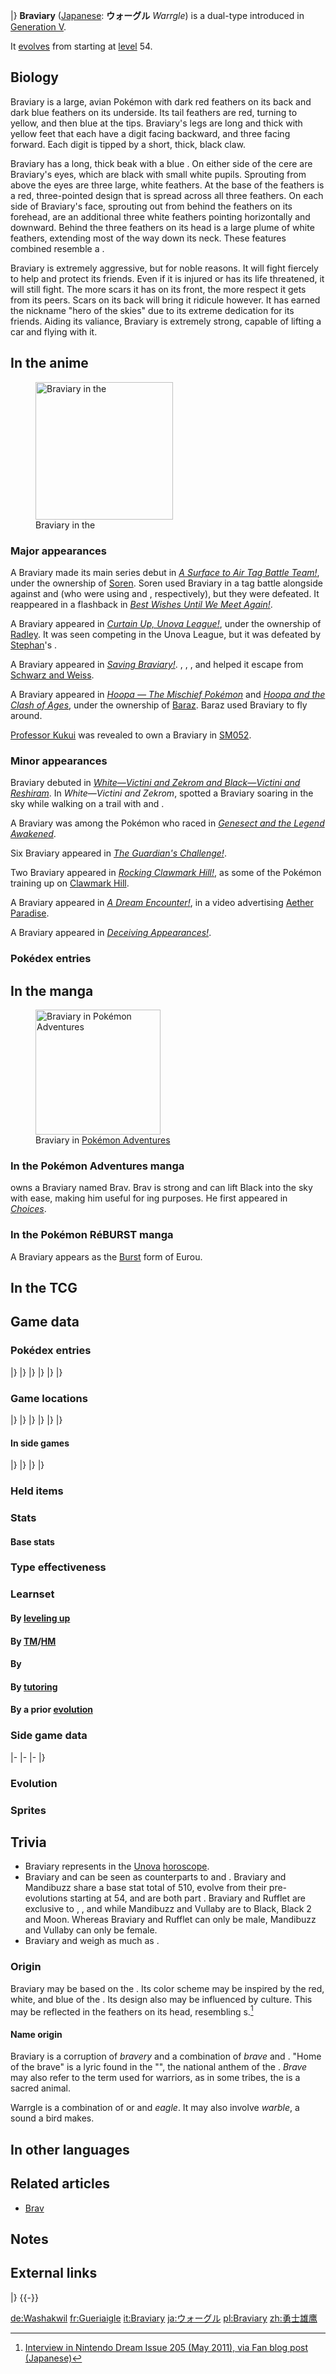 {{PokémonPrevNext/Head|type=Normal|type2=Flying}}
{{PokémonPrevNext/Pokémon|type=Normal|prevnum=627|prev=Rufflet|nextnum=629|next=Vullaby|roundleft=tl|roundright=tr}}
{{PokémonPrevNext/Disambig|species=Braviary}}
|}
{{Pokémon Infobox
|name=Braviary
|jname=ウォーグル
|jtranslit=Wōguru
|tmname=Warrgle
|category=Valiant
|typebox=1
|type1=Normal
|type2=Flying
|abilityn=d
|ability1=Keen Eye
|ability2=Sheer Force
|abilityd=Defiant
|ndex=628
|udex=134
|u2dex=110
|adex=076
|height-ftin=4'11"
|height-m=1.5
|weight-lbs=90.4
|weight-kg=41.0
|egggroupn=1
|egggroup1=Flying
|eggcycles=20
|expyield=179
|lv100exp=1,250,000
|gendercode=0
|color=Red
|evtotal=2
|evat=2
|catchrate=60
|body=09
|pokefordex=braviary
|generation=5
|friendship=70
}}
'''Braviary''' ([[List of Japanese Pokémon names|Japanese]]: '''ウォーグル''' ''Warrgle'') is a dual-type {{2t|Normal|Flying}} {{OBP|Pokémon|species}} introduced in [[Generation V]].

It [[Evolution|evolves]] from {{p|Rufflet}} starting at [[level]] 54.

==Biology==
Braviary is a large, avian Pokémon with dark red feathers on its back and dark blue feathers on its underside. Its tail feathers are red, turning to yellow, and then blue at the tips. Braviary's legs are long and thick with yellow feet that each have a digit facing backward, and three facing forward. Each digit is tipped by a short, thick, black claw.

Braviary has a long, thick beak with a blue {{wp|cere}}. On either side of the cere are Braviary's eyes, which are black with small white pupils. Sprouting from above the eyes are three large, white feathers. At the base of the feathers is a red, three-pointed design that is spread across all three feathers. On each side of Braviary's face, sprouting out from behind the feathers on its forehead, are an additional three white feathers pointing horizontally and downward. Behind the three feathers on its head is a large plume of white feathers, extending most of the way down its neck. These features combined resemble a {{wp|Native American}} {{wp|war bonnet}}.

Braviary is extremely aggressive, but for noble reasons. It will fight fiercely to help and protect its friends. Even if it is injured or has its life threatened, it will still fight. The more scars it has on its front, the more respect it gets from its peers. Scars on its back will bring it ridicule however. It has earned the nickname "hero of the skies" due to its extreme dedication for its friends. Aiding its valiance, Braviary is extremely strong, capable of lifting a car and flying with it.

==In the anime==
[[File:Kukui Braviary.png|thumb|left|220px|right|Braviary in the {{pkmn|anime}}]]
===Major appearances===
A Braviary made its main series debut in ''[[BW099|A Surface to Air Tag Battle Team!]]'', under the ownership of [[Soren and Rocko|Soren]]. Soren used Braviary in a tag battle alongside {{p|Drilbur}} against {{Ash}} and {{an|Cilan}} (who were using {{AP|Unfezant}} and {{TP|Cilan|Pansage}}, respectively), but they were defeated. It reappeared in a flashback in ''[[BW141|Best Wishes Until We Meet Again!]]''.

A Braviary appeared in ''[[BW103|Curtain Up, Unova League!]]'', under the ownership of [[Radley]]. It was seen competing in the Unova League, but it was defeated by [[Stephan]]'s {{p|Zebstrika}}.

A Braviary appeared in ''[[BW114|Saving Braviary!]]''. {{Ash}}, {{an|Iris}}, {{an|Cilan}}, and {{an|N}} helped it escape from [[Schwarz and Weiss]].

A Braviary appeared in ''[[SS034|Hoopa — The Mischief Pokémon]]'' and ''[[M18|Hoopa and the Clash of Ages]]'', under the ownership of [[Baraz]]. Baraz used Braviary to fly around.

[[Professor Kukui]] was revealed to own a Braviary in [[SM052]].

===Minor appearances===
Braviary debuted in ''[[M14|White—Victini and Zekrom and Black—Victini and Reshiram]]''. In ''White—Victini and Zekrom'', {{Ash}} spotted a Braviary soaring in the sky while walking on a trail with {{an|Iris}} and {{an|Cilan}}.

A Braviary was among the {{type|Flying}} Pokémon who raced {{OBP|Mewtwo|Best Wishes series}} in ''[[M16|Genesect and the Legend Awakened]]''.

Six Braviary appeared in ''[[SM002|The Guardian's Challenge!]]''.

Two Braviary appeared in ''[[SM015|Rocking Clawmark Hill!]]'', as some of the Pokémon training up on [[Clawmark Hill]].

A Braviary appeared in ''[[SM044|A Dream Encounter!]]'', in a video advertising [[Aether Paradise]].

A Braviary appeared in ''[[SM046|Deceiving Appearances!]]''.

===Pokédex entries===
{{Animedexheader|Unova}}
{{Animedexbody|BW099|Braviary|Ash's Pokédex|Braviary, the Valiant Pokémon, and the evolved form of {{p|Rufflet}}. Called "soldiers of the sky," Braviary fights tirelessly to protect its friends. If it has many scars, it earns more respect from its comrades.}}
{{Animedexbody|BW114|Braviary|Ash's Pokédex|Braviary, the Valiant Pokémon, and the evolved form of Rufflet. Because of its devotion to its friends, Braviary will continue battling, even after sustaining injury.}}
{{Animedexfooter/Pokémon|''Best Wishes''|Unova}}

==In the manga==
[[File:Black Brav.png|thumb|200px|Braviary in [[Pokémon Adventures]]]]
===In the Pokémon Adventures manga===
{{main|Brav}}
{{adv|Black}} owns a Braviary named Brav. Brav is strong and can lift Black into the sky with ease, making him useful for {{m|fly}}ing purposes. He first appeared in ''[[PS462|Choices]]''.

===In the Pokémon RéBURST manga===
A Braviary appears as the [[Burst]] form of Eurou.

==In the TCG==
{{main|Braviary (TCG)}}

==Game data==
===Pokédex entries===
{{Dex/Header|type=Normal|type2=Flying}}
{{Dex/NA|gen=V}}
{{Dex/Gen|gen=V}}
{{Dex/Entry1|v=Black|t=FFF|entry=They fight for their friends without any thought about danger to themselves. One can carry a car while flying.}}
{{Dex/Entry1|v=White|entry=The more scars they have, the more respect these brave soldiers of the sky get from their peers.}}
{{Dex/Entry2|v=Black 2|v2=White 2|t=FFF|entry=For the sake of its friends, this brave warrior of the sky will not stop battling, even if injured.}}
|}
|}
{{Dex/Gen|gen=VI}}
{{Dex/Entry1|v=X|t=FFF|entry=For the sake of its friends, this brave warrior of the sky will not stop battling, even if injured.}}
{{Dex/Entry1|v=Y|entry=They fight for their friends without any thought about danger to themselves. One can carry a car while flying.}}
{{Dex/Entry1|v=Omega Ruby|t=fff|entry=For the sake of its friends, this brave warrior of the sky will not stop battling, even if injured.}}
{{Dex/Entry1|v=Alpha Sapphire|t=FFF|entry=They fight for their friends without any thought about danger to themselves. One can carry a car while flying.}}
|}
|}
{{Dex/Gen|gen=VII}}
{{Dex/Entry1|v=Sun|entry=With its brave disposition, it fears nothing—not even death. Ancient Alolan people respected it, referring to it as "the hero of the sky."}}
{{Dex/Entry1|v=Moon|entry=It's thought that people disturbed their habitats in the past, so Braviary banded together to fight back.}}
{{Dex/Entry1|v=Ultra Sun|entry=The more scars it has on its front, the more heroic it's considered to be. Those with many scars on their back are mocked by the flock.}}
{{Dex/Entry1|v=Ultra Moon|entry=Known as “the hero of the skies,” this Pokémon is so proud and so brave that it will never retreat, even when it's injured.}}
|}
|}
{{Dex/Footer}}

===Game locations===
{{Availability/Header|type=Normal|type2=Flying}}
{{Availability/NA|gen=V}}
{{Availability/Gen|gen=V}}
{{Availability/Entry1/None|1|v=Black}}
{{Availability/Entry1|1|v=White|area={{rt|11|Unova}}, [[Village Bridge]] ({{DL|tall grass|dark grass}})}}
{{Availability/Entry1/None|1|v=Black 2}}
{{Availability/Entry1|1|v=White 2|area={{rt|4|Unova}}{{dotw|Mo}} (Always has {{a|Defiant}})}}
|}
|}
{{Availability/Gen|gen=VI}}
{{Availability/Entry2|v=X|v2=Y|t=fff|area=[[Evolution|Evolve]] {{p|Rufflet}}}}
{{Availability/Entry2|v=Omega Ruby|v2=Alpha Sapphire|t=fff|t2=FFF|area=[[Soaring in the sky]]}}
|}
|}
{{Availability/Gen|gen=VII}}
{{Availability/Entry1|1|v=Sun|area=[[Poni Plains]]}}
{{Availability/Entry1/None|1|v=Moon}}
{{Availability/Entry1|1|v=Ultra Sun|area=[[Poni Plains]]}}
{{Availability/Entry1/None|1|v=Ultra Moon}}
|}
|}
{{Availability/Footer}}

====In side games====
{{Availability/Header|type=Normal|type2=Flying}}
{{Availability/NA|gen=V}}
{{Availability/Gen|gen=V}}
{{Availability/Entry1|1|v=Rumble Blast|color={{fire color}}|area=Canyon: [[Rugged Flats]]}}
{{Availability/Entry1|1|v=PokéPark 2|link=PokéPark 2: Wonders Beyond|color={{grass color}}|area=[[Crag Area]]}}
{{Availability/Entry1|1|v=Conquest|color={{silver color}}|area=[[Evolution|Evolve]] {{p|Rufflet}}}}
{{Availability/Entry1|1|v=MD GTI|link=Pokémon Mystery Dungeon: Gates to Infinity|color={{silver color}}|area=[[Stony Cave]] (B3), [[Inflora Forest]] (8F), [[Great Glacier]] (2F-14F), [[Dreamy Island]] (1F-25F), [[Moonlit Forest]] (Mapless Street), [[Rusty Mountain]] (1F-24F), [[Jaws of the Abyss]] (Golden Chamber), [[Smoking Mountain]] (Golden Chamber), [[Cape at the Edge]] (B1-B29), Magnagate dungeons}}
{{Availability/Entry1|1|v=Rumble U|color={{fire color}}|area=[[Secret Warehouse#Walking a Thin Line|Secret Warehouse: Walking a Thin Line]]}}
|}
|}
{{Availability/Gen|gen=VI}}
{{Availability/Entry1|1|v=Battle Trozei|color={{defense color}}|area=[[Safari Jungle#Saturday Stage 2|Safari Jungle: Stage 2]]{{dotw|Sa}}}}
{{Availability/Entry1|1|v=Shuffle|color={{beauty color}}|area=[[Pedra Valley|Pedra Valley: Stage 204]]<br>[[Marron Trail|Marron Trail: Stage 684]]}}
{{Availability/Entry1|1|v=Rumble World|color={{fire color}}|area=[[Dark Land#Boundless Prairie|Dark Land: Boundless Prairie]] <small>(Center Boss, Back)</small>}}
|}
|}
{{Availability/Footer}}

===Held items===

===Stats===
====Base stats====
{{BaseStats
|type=Normal
|type2=Flying
|HP=100
|Attack=123
|Defense=75
|SpAtk=57
|SpDef=75
|Speed=80}}

===Type effectiveness===
{{TypeEffectiveness
|type1=Normal
|type2=Flying
|Normal=  100
|Fighting=100
|Flying=  100
|Poison=  100
|Ground=    0
|Rock=    200
|Bug=      50
|Ghost=     0
|Steel=   100
|Fire=    100
|Water=   100
|Grass=    50
|Electric=200
|Psychic= 100
|Ice=     200
|Dragon=  100
|Dark=    100
|Fairy = 100
|notes=yes
|flying=yes
|newground=1
|normal=yes
|newghost=1}}

===Learnset===
====By [[Level|leveling up]]====
{{learnlist/levelh/7|Braviary|Normal|Flying|5}}
{{learnlist/level7|1|Superpower|Fighting|Physical|120|100|5}}
{{learnlist/level7|1|Thrash|Normal|Physical|120|100|10||'''}}
{{learnlist/level7|1|Brave Bird|Flying|Physical|120|100|15||'''}}
{{learnlist/level7|1|Whirlwind|Normal|Status|&mdash;|&mdash;|20}}
{{learnlist/level7|1|Peck|Flying|Physical|35|100|35||'''}}
{{learnlist/level7|1|Leer|Normal|Status|&mdash;|100|30}}
{{learnlist/level7|1|Fury Attack|Normal|Physical|15|85|20||'''}}
{{learnlist/level7|1|Wing Attack|Flying|Physical|60|100|35||'''}}
{{learnlist/level7|{{tt|Evo.|Learned upon evolving}}|Superpower|Fighting|Physical|120|100|5}}
{{learnlist/level7|5|Fury Attack|Normal|Physical|15|85|20||'''}}
{{learnlist/level7|10|Wing Attack|Flying|Physical|60|100|35||'''}}
{{learnlist/level7|14|Hone Claws|Dark|Status|&mdash;|&mdash;|15}}
{{learnlist/level7|19|Scary Face|Normal|Status|&mdash;|100|10}}
{{learnlist/level7|23|Aerial Ace|Flying|Physical|60|&mdash;|20||'''}}
{{learnlist/level7|28|Slash|Normal|Physical|70|100|20||'''}}
{{learnlist/level7|32|Defog|Flying|Status|&mdash;|&mdash;|15}}
{{learnlist/level7|37|Tailwind|Flying|Status|&mdash;|&mdash;|15}}
{{learnlist/level7|41|Air Slash|Flying|Special|75|95|15||'''}}
{{learnlist/level7|46|Crush Claw|Normal|Physical|75|95|10||'''}}
{{learnlist/level7|50|Sky Drop|Flying|Physical|60|100|10||'''}}
{{learnlist/level7|57|Whirlwind|Normal|Status|&mdash;|&mdash;|20}}
{{learnlist/level7|63|Brave Bird|Flying|Physical|120|100|15||'''}}
{{learnlist/level7|70|Thrash|Normal|Physical|120|100|10||'''}}
{{learnlist/levelf/7|Braviary|Normal|Flying|5}}

====By [[TM]]/[[HM]]====
{{learnlist/tmh/7|Braviary|Normal|Flying|5}}
{{learnlist/tm7|TM01|Work Up|Normal|Status|&mdash;|&mdash;|30}}
{{learnlist/tm7|TM06|Toxic|Poison|Status|&mdash;|90|10}}
{{learnlist/tm7|TM08|Bulk Up|Fighting|Status|&mdash;|&mdash;|20}}
{{learnlist/tm7|TM10|Hidden Power|Normal|Special|60|100|15}}
{{learnlist/tm7|TM11|Sunny Day|Fire|Status|&mdash;|&mdash;|5}}
{{learnlist/tm7|TM15|Hyper Beam|Normal|Special|150|90|5||'''}}
{{learnlist/tm7|TM17|Protect|Normal|Status|&mdash;|&mdash;|10}}
{{learnlist/tm7|TM18|Rain Dance|Water|Status|&mdash;|&mdash;|5}}
{{learnlist/tm7|TM19|Roost|Flying|Status|&mdash;|&mdash;|10}}
{{learnlist/tm7|TM21|Frustration|Normal|Physical|&mdash;|100|20||'''}}
{{learnlist/tm7|TM27|Return|Normal|Physical|&mdash;|100|20||'''}}
{{learnlist/tm7|TM32|Double Team|Normal|Status|&mdash;|&mdash;|15}}
{{learnlist/tm7|TM39|Rock Tomb|Rock|Physical|60|95|15}}
{{learnlist/tm7|TM40|Aerial Ace|Flying|Physical|60|&mdash;|20||'''}}
{{learnlist/tm7|TM42|Facade|Normal|Physical|70|100|20||'''}}
{{learnlist/tm7|TM44|Rest|Psychic|Status|&mdash;|&mdash;|10}}
{{learnlist/tm7|TM45|Attract|Normal|Status|&mdash;|100|15}}
{{learnlist/tm7|TM48|Round|Normal|Special|60|100|15||'''}}
{{learnlist/tm7|TM51|Steel Wing|Steel|Physical|70|90|25}}
{{learnlist/tm7|TM58|Sky Drop|Flying|Physical|60|100|10||'''}}
{{learnlist/tm7|TM65|Shadow Claw|Ghost|Physical|70|100|15}}
{{learnlist/tm7|TM68|Giga Impact|Normal|Physical|150|90|5||'''}}
{{learnlist/tm7|TM76|Fly|Flying|Physical|90|95|15||'''}}
{{learnlist/tm7|TM80|Rock Slide|Rock|Physical|75|90|10}}
{{learnlist/tm7|TM87|Swagger|Normal|Status|&mdash;|85|15}}
{{learnlist/tm7|TM88|Sleep Talk|Normal|Status|&mdash;|&mdash;|10}}
{{learnlist/tm7|TM89|U-turn|Bug|Physical|70|100|20}}
{{learnlist/tm7|TM90|Substitute|Normal|Status|&mdash;|&mdash;|10}}
{{learnlist/tm7|TM100|Confide|Normal|Status|&mdash;|&mdash;|20}}
{{learnlist/tmf/7|Braviary|Normal|Flying|5}}

====By {{pkmn|breeding}}====
{{learnlist/breedh/7|Braviary|Normal|Flying|5}}
{{learnlist/breed7null}}
{{learnlist/breedf/7|Braviary|Normal|Flying|5}}

====By [[Move Tutor|tutoring]]====
{{learnlist/tutorh/7|Braviary|Normal|Flying|5}}
{{learnlist/tutor7|Defog|Flying|Status|—|—|15|||no|yes}}
{{learnlist/tutor7|Heat Wave|Fire|Special|95|90|10|||no|yes}}
{{learnlist/tutor7|Laser Focus|Normal|Status|—|—|30|||no|yes}}
{{learnlist/tutor7|Sky Attack|Flying|Physical|140|90|5||'''|no|yes}}
{{learnlist/tutor7|Snore|Normal|Special|50|100|15||'''|no|yes}}
{{learnlist/tutor7|Superpower|Fighting|Physical|120|100|5|||no|yes}}
{{learnlist/tutor7|Tailwind|Flying|Status|—|—|15|||no|yes}}
{{learnlist/tutor7|Zen Headbutt|Psychic|Physical|80|90|15|||no|yes}}
{{learnlist/tutorf/7|Braviary|Normal|Flying|5}}

====By a prior [[evolution]]====
{{learnlist/prevoh/7|Braviary|Normal|Flying|5}}
{{learnlist/prevo7null}}
{{learnlist/prevof/7|Braviary|Normal|Flying|5}}

===Side game data===
{{Spindata/Head|type=Normal|type2=Flying}}
{{Spindata/RumbleBlast|col=6|type=Normal
|att=4
|def=3
|speed=3
}}
|-
{{Spindata/PokéPark2|col=6|type=Normal|ndex=628
|strong=[[File:Pikachu icon.png|link=Pikachu (Pokémon)]]
|weak=[[File:Snivy icon.png|link=Snivy (Pokémon)]]
|pad=Since he wants to be strong, he never neglects his training. He is strict to himself and others. He is a secret hero in the [[Crag Area]].
}}
|-
{{Spindata/Conquest|col=6|type=Normal|ndex=628
|HP=4
|atk=4
|spd=3
|def=3
|range=4
|move=Sky Drop
|ability1=Keen Eye
|ability2=Pride
|ability3=Hero
|evo=Evolves from {{p|Rufflet}} when its Attack is 119 or higher
|link={{DL|List of Pokémon Conquest characters|Haruyuki}}, '''[[Masamune]]''', {{DL|List of Pokémon Conquest characters|Munetoki}}, and {{DL|List of Pokémon Conquest characters|Naoshige}}
}}
|-
{{Spindata/Battle Trozei|col=3|type=Normal|ndex=628|bttype=Flying
|power=2
}}
{{Spindata/Shuffle|col=3|type=Normal|ndex=628|stype=Flying|num=214
|min=70
|max=130
|raisemaxlevel=15
|skill=Sky Blast
|skilldesc=Increases damage done by any Flying types in the combo.
|swapper=Nosedive
}}
|}

===Evolution===
{{evobox-2
|type1=Normal
|type2=Flying
|no1=627
|name1=Rufflet
|type1-1=Normal
|type2-1=Flying
|evo1={{bag|Rare Candy}}<br>{{color2|000|Level|Level 54}}
|no2=628
|name2=Braviary
|type1-2=Normal
|type2-2=Flying}}

===Sprites===
{{Spritebox/Header|type=Normal|type2=Flying}}
{{Spritebox/NA|gen=V}}
{{Spritebox/5|ndex=628}}
{{Spritebox/6|ndex=628}}
{{Spritebox/7|ndex=628}}
{{Spritebox/Footer|628|Braviary}}

==Trivia==
* Braviary represents {{wp|August}} in the [[Unova]] [[horoscope]].
* Braviary and {{p|Rufflet}} can be seen as counterparts to {{p|Mandibuzz}} and {{p|Vullaby}}. Braviary and Mandibuzz share a base stat total of 510, evolve from their pre-evolutions starting at 54, and are both part {{t|Flying}}. Braviary and Rufflet are exclusive to {{game3|Black and White|White|s}}, {{game|Black and White|s|White 2|2}}, and {{game3|Sun and Moon|Sun|s}} while Mandibuzz and Vullaby are to Black, Black 2 and Moon. Whereas Braviary and Rufflet can only be male, Mandibuzz and Vullaby can only be female.
* Braviary and {{p|Vanillish}} weigh as much as {{ga|Lyra}}.

===Origin===
Braviary may be based on the {{wp|bald eagle}}. Its color scheme may be inspired by the red, white, and blue of the {{wp|flag of the United States}}. Its design also may be influenced by {{wp|Native American}} culture. This may be reflected in the feathers on its head, resembling {{wp|war bonnet}}s.<ref>[http://web.archive.org/web/20110402003550/http://shellspider.blog101.fc2.com/blog-entry-562.html Interview in Nintendo Dream Issue 205 (May 2011), via Fan blog post (Japanese)]</ref>

====Name origin====
Braviary is a corruption of ''bravery'' and a combination of ''brave'' and ''{{wp|aviary}}''. "Home of the brave" is a lyric found in the "{{wp|The Star-Spangled Banner}}", the national anthem of the {{wp|United States}}. ''Brave'' may also refer to the term used for {{wp|Native Americans in the United States|Native American}} warriors, as in some tribes, the {{wp|eagle}} is a sacred animal.

Warrgle is a combination of ''{{wp|war}}'' or ''{{wp|warrior}}'' and ''eagle''. It may also involve ''warble'', a sound a bird makes.

==In other languages==
{{Other languages|type=Normal|type2=Flying
|ja=ウォーグル ''Warrgle''|jameaning=From ''war/warrior'' and ''eagle''
|fr=Gueriaigle|frmeaning=From {{tt|''guerrier''|warrior}} and {{tt|''aigle''|eagle}}
|es=Braviary|esmeaning=Same as English name
|de=Washakwil|demeaning=From {{tt|鷲 ''washi''|Japanese for 'eagle'}} or ''Washington'' and {{tt|''aquila''|Latin for 'eagle'}}
|it=Braviary|itmeaning=Same as English name
|ko=워글 ''Warrgle''|komeaning=Transliteration of Japanese name
|zh_cmn=勇士鷹 / 勇士鹰 ''Yǒngshìyīng''|zh_cmnmeaning=Literally "Warrior eagle"
|zh_yue=勇士鷹 ''Yongsiiying''|zh_yuemeaning=Same as Mandarin
|ru=Бревиари ''Breviari''|rumeaning=Transcription of English name
}}

{{left clear}}

==Related articles==
* [[Brav]]

==Notes==
<references />

==External links==
{{PokémonPrevNext/Head|type=Normal|type2=Flying}}
{{PokémonPrevNext/Pokémon|type=Normal|prevnum=627|prev=Rufflet|nextnum=629|next=Vullaby}}
|}
{{-}}
{{Project Pokédex notice}}

[[de:Washakwil]]
[[fr:Gueriaigle]]
[[it:Braviary]]
[[ja:ウォーグル]]
[[pl:Braviary]]
[[zh:勇士雄鹰]]